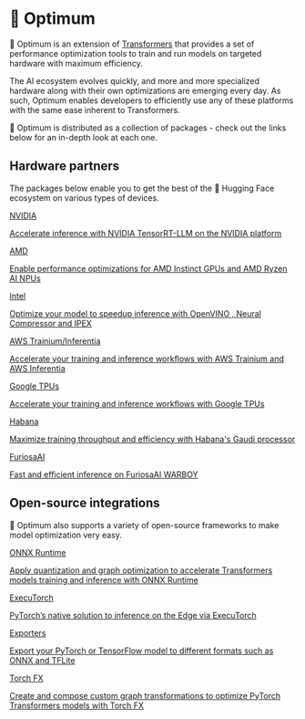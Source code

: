 <!--Copyright 2022 The HuggingFace Team. All rights reserved.

Licensed under the Apache License, Version 2.0 (the "License"); you may not use this file except in compliance with
the License. You may obtain a copy of the License at

http://www.apache.org/licenses/LICENSE-2.0

Unless required by applicable law or agreed to in writing, software distributed under the License is distributed on
an "AS IS" BASIS, WITHOUT WARRANTIES OR CONDITIONS OF ANY KIND, either express or implied. See the License for the
specific language governing permissions and limitations under the License.
-->

# 🤗 Optimum

🤗 Optimum is an extension of [Transformers](https://huggingface.co/docs/transformers) that provides a set of performance optimization tools to train and run models on targeted hardware with maximum efficiency.

The AI ecosystem evolves quickly, and more and more specialized hardware along with their own optimizations are emerging every day.
As such, Optimum enables developers to efficiently use any of these platforms with the same ease inherent to Transformers.

🤗 Optimum is distributed as a collection of packages - check out the links below for an in-depth look at each one.


## Hardware partners

The packages below enable you to get the best of the 🤗 Hugging Face ecosystem on various types of devices.

<div class="mt-10">
  <div class="w-full flex flex-col space-y-4 md:space-y-0 md:grid md:grid-cols-4 md:gap-y-4 md:gap-x-5">
    <a class="!no-underline border dark:border-gray-700 p-5 rounded-lg shadow hover:shadow-lg" href="https://github.com/huggingface/optimum-nvidia"
      ><div class="w-full text-center bg-gradient-to-br from-green-600 to-green-600 rounded-lg py-1.5 font-semibold mb-5 text-white text-lg leading-relaxed">NVIDIA</div>
      <p class="text-gray-700">Accelerate inference with NVIDIA TensorRT-LLM on the <span class="underline" onclick="event.preventDefault(); window.open('https://developer.nvidia.com/blog/nvidia-tensorrt-llm-supercharges-large-language-model-inference-on-nvidia-h100-gpus/', '_blank');">NVIDIA platform</span></p>
    </a>
    <a class="!no-underline border dark:border-gray-700 p-5 rounded-lg shadow hover:shadow-lg" href="./amd/index"
      ><div class="w-full text-center bg-gradient-to-br from-red-600 to-red-600 rounded-lg py-1.5 font-semibold mb-5 text-white text-lg leading-relaxed">AMD</div>
      <p class="text-gray-700">Enable performance optimizations for <span class="underline" onclick="event.preventDefault(); window.open('https://www.amd.com/en/graphics/instinct-server-accelerators', '_blank');">AMD Instinct GPUs</span> and <span class="underline" onclick="event.preventDefault(); window.open('https://ryzenai.docs.amd.com/en/latest/index.html', '_blank');">AMD Ryzen AI NPUs</span></p>
    </a>
    <a class="!no-underline border dark:border-gray-700 p-5 rounded-lg shadow hover:shadow-lg" href="./intel/index"
      ><div class="w-full text-center bg-gradient-to-br from-blue-400 to-blue-500 rounded-lg py-1.5 font-semibold mb-5 text-white text-lg leading-relaxed">Intel</div>
      <p class="text-gray-700">Optimize your model to speedup inference with <span class="underline" onclick="event.preventDefault(); window.open('https://docs.openvino.ai/latest/index.html', '_blank');">OpenVINO</span> , <span class="underline" onclick="event.preventDefault(); window.open('https://www.intel.com/content/www/us/en/developer/tools/oneapi/neural-compressor.html', '_blank');">Neural Compressor</span> and <span class="underline" onclick="event.preventDefault(); window.open('https://intel.github.io/intel-extension-for-pytorch/index.html', '_blank');">IPEX</span></p>
    </a>
    <a class="!no-underline border dark:border-gray-700 p-5 rounded-lg shadow hover:shadow-lg" href="https://huggingface.co/docs/optimum-neuron/index"
      ><div class="w-full text-center bg-gradient-to-br from-orange-400 to-orange-500 rounded-lg py-1.5 font-semibold mb-5 text-white text-lg leading-relaxed">AWS Trainium/Inferentia</div>
      <p class="text-gray-700">Accelerate your training and inference workflows with <span class="underline" onclick="event.preventDefault(); window.open('https://aws.amazon.com/machine-learning/trainium/', '_blank');">AWS Trainium</span> and <span class="underline" onclick="event.preventDefault(); window.open('https://aws.amazon.com/machine-learning/inferentia/', '_blank');">AWS Inferentia</span></p>
    </a>
    <a class="!no-underline border dark:border-gray-700 p-5 rounded-lg shadow hover:shadow-lg" href="https://huggingface.co/docs/optimum-tpu/index"
      ><div class="w-full text-center bg-gradient-to-br from-blue-500 to-blue-600 rounded-lg py-1.5 font-semibold mb-5 text-white text-lg leading-relaxed">Google TPUs</div>
      <p class="text-gray-700">Accelerate your training and inference workflows with <span class="underline" onclick="event.preventDefault(); window.open('https://cloud.google.com/tpu', '_blank');">Google TPUs</span></p>
    </a>
    <a class="!no-underline border dark:border-gray-700 p-5 rounded-lg shadow hover:shadow-lg" href="./habana/index"
      ><div class="w-full text-center bg-gradient-to-br from-indigo-400 to-indigo-500 rounded-lg py-1.5 font-semibold mb-5 text-white text-lg leading-relaxed">Habana</div>
      <p class="text-gray-700">Maximize training throughput and efficiency with <span class="underline" onclick="event.preventDefault(); window.open('https://docs.habana.ai/en/latest/Gaudi_Overview/Gaudi_Architecture.html', '_blank');">Habana's Gaudi processor</span></p>
    </a>
    <a class="!no-underline border dark:border-gray-700 p-5 rounded-lg shadow hover:shadow-lg" href="./furiosa/index"
      ><div class="w-full text-center bg-gradient-to-br from-green-400 to-green-500 rounded-lg py-1.5 font-semibold mb-5 text-white text-lg leading-relaxed">FuriosaAI</div>
      <p class="text-gray-700">Fast and efficient inference on <span class="underline" onclick="event.preventDefault(); window.open('https://www.furiosa.ai/', '_blank');">FuriosaAI WARBOY</span></p>
    </a>
  </div>
</div>

## Open-source integrations

🤗 Optimum also supports a variety of open-source frameworks to make model optimization very easy.

<div class="mt-10">
  <div class="w-full flex flex-col space-y-4 md:space-y-0 md:grid md:grid-cols-3 md:gap-y-4 md:gap-x-5">
    <a class="!no-underline border dark:border-gray-700 p-5 rounded-lg shadow hover:shadow-lg" href="https://huggingface.co/docs/optimum-onnx/index"
      ><div class="w-full text-center bg-gradient-to-br from-pink-400 to-pink-500 rounded-lg py-1.5 font-semibold mb-5 text-white text-lg leading-relaxed">ONNX Runtime</div>
      <p class="text-gray-700">Apply quantization and graph optimization to accelerate Transformers models training and inference with <span class="underline" onclick="event.preventDefault(); window.open('https://onnxruntime.ai/', '_blank');">ONNX Runtime</span></p>
    </a>
    <a class="!no-underline border dark:border-gray-700 p-5 rounded-lg shadow hover:shadow-lg" href="https://github.com/huggingface/optimum-executorch"
      ><div class="w-full text-center bg-gradient-to-br from-red-500 to-red-600 rounded-lg py-1.5 font-semibold mb-5 text-white text-lg leading-relaxed">ExecuTorch</div>
      <p class="text-gray-700">PyTorch’s native solution to inference on the Edge via <span class="underline" onclick="event.preventDefault(); window.open('https://pytorch.org/executorch/stable/', '_blank');">ExecuTorch</span></p>
    </a>
    <a class="!no-underline border dark:border-gray-700 p-5 rounded-lg shadow hover:shadow-lg" href="./exporters/overview"
      ><div class="w-full text-center bg-gradient-to-br from-purple-400 to-purple-500 rounded-lg py-1.5 font-semibold mb-5 text-white text-lg leading-relaxed">Exporters</div>
      <p class="text-gray-700">Export your PyTorch or TensorFlow model to different formats such as ONNX and TFLite</p>
    </a>
    <a class="!no-underline border dark:border-gray-700 p-5 rounded-lg shadow hover:shadow-lg" href="./torch_fx/overview"
      ><div class="w-full text-center bg-gradient-to-br from-green-400 to-green-500 rounded-lg py-1.5 font-semibold mb-5 text-white text-lg leading-relaxed">Torch FX</div>
      <p class="text-gray-700">Create and compose custom graph transformations to optimize PyTorch Transformers models with <span class="underline" onclick="event.preventDefault(); window.open('https://pytorch.org/docs/stable/fx.html#', '_blank');">Torch FX</span></p>
    </a>
  </div>
</div>
